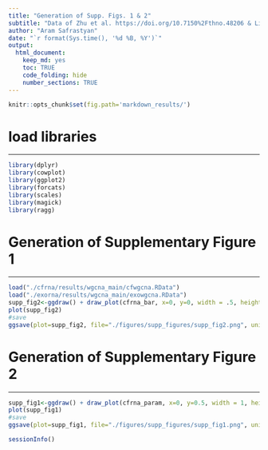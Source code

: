 ```yaml
---
title: "Generation of Supp. Figs. 1 & 2"
subtitle: "Data of Zhu et al. https://doi.org/10.7150%2Fthno.48206 & Li et al. https://doi.org/10.1093/nar/gkx891"
author: "Aram Safrastyan"
date: "`r format(Sys.time(), '%d %B, %Y')`"
output:
  html_document: 
    keep_md: yes
    toc: TRUE
    code_folding: hide
    number_sections: TRUE
---
```


<style type="text/css">
.main-container {
  max-width: 1500px;
  margin-left: auto;
  margin-right: auto;
}
</style>

```r
knitr::opts_chunk$set(fig.path='markdown_results/')
```

# load libraries
***

```r
library(dplyr)
library(cowplot)
library(ggplot2)
library(forcats)
library(scales)
library(magick)
library(ragg)
```

# Generation of Supplementary Figure 1
***

```r
load("./cfrna/results/wgcna_main/cfwgcna.RData")
load("./exorna/results/wgcna_main/exowgcna.RData")
supp_fig2<-ggdraw() + draw_plot(cfrna_bar, x=0, y=0, width = .5, height=1) + draw_plot(exorna_bar, x=0.5, y=0, width = .5, height=1) +  draw_plot_label(label = c("A", "B"), size = 28, x = c(0, 0.5), y = c(1, 1), family = "Arial") 
plot(supp_fig2)
#save
ggsave(plot=supp_fig2, file="./figures/supp_figures/supp_fig2.png", units = "mm", device = ragg::agg_png, height=80, width=180, scaling = 0.3, limitsize = FALSE)
```

# Generation of Supplementary Figure 2
***

```r
supp_fig1<-ggdraw() + draw_plot(cfrna_param, x=0, y=0.5, width = 1, height=.5) + draw_plot(exorna_param, x=0, y=0, width = 1, height=.5) +  draw_plot_label(label = c("A", "B"), size = 28, x = c(0, 0), y = c(1, 0.5), family = "Arial") 
plot(supp_fig1)
#save
ggsave(plot=supp_fig1, file="./figures/supp_figures/supp_fig1.png", units = "mm", device = ragg::agg_png, height=150, width=180, scaling = 0.3, limitsize = FALSE)
```

```r
sessionInfo()
```
